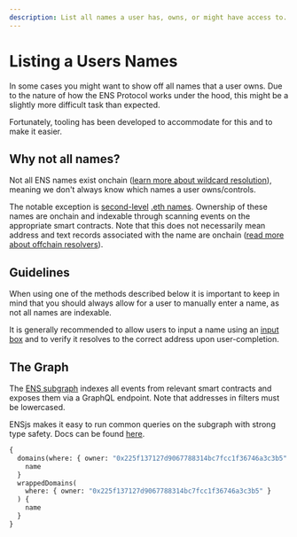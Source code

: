 ```yaml
---
description: List all names a user has, owns, or might have access to.
---
```


# Listing a Users Names

In some cases you might want to show off all names that a user owns. Due to the nature of how the ENS Protocol works under the hood, this might be a slightly more difficult task than expected.

Fortunately, tooling has been developed to accommodate for this and to make it easier.

## Why not all names?

Not all ENS names exist onchain ([learn more about wildcard resolution](/ensip/10)), meaning we don't always know which names a user owns/controls.

The notable exception is [second-level](/terminology#first-layer) [.eth names](/registry/eth). Ownership of these names are onchain and indexable through scanning events on the appropriate smart contracts. Note that this does not necessarily mean address and text records associated with the name are onchain ([read more about offchain resolvers](/resolvers/ccip-read)).

## Guidelines

When using one of the methods described below it is important to keep in mind that you should always allow for a user to manually enter a name, as not all names are indexable.

It is generally recommended to allow users to input a name using an [input box](/web/design#2-resolving-input-fields) and to verify it resolves to the correct address upon user-completion.

## The Graph

The [ENS subgraph](/web/subgraph) indexes all events from relevant smart contracts and exposes them via a GraphQL endpoint. Note that addresses in filters must be lowercased.

ENSjs makes it easy to run common queries on the subgraph with strong type safety. Docs can be found [here](https://github.com/ensdomains/ensjs/tree/main/docs/subgraph).

```graphql
{
  domains(where: { owner: "0x225f137127d9067788314bc7fcc1f36746a3c3b5" }) {
    name
  }
  wrappedDomains(
    where: { owner: "0x225f137127d9067788314bc7fcc1f36746a3c3b5" }
  ) {
    name
  }
}
```
